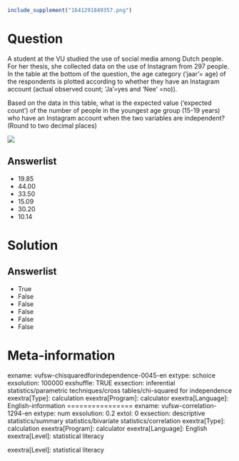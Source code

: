 ```r
include_supplement("1641291849357.png")
```

Question
========
A student at the VU studied the use of social media among Dutch people.
For her thesis, she collected data on the use of Instagram from 297
people. In the table at the bottom of the question, the age category
('jaar'= age) of the respondents is plotted according to whether they
have an Instagram account (actual observed count; 'Ja'=yes and 'Nee'
=no)).  
  
Based on the data in this table, what is the expected value ('expected
count') of the number of people in the youngest age group (15-19 years)
who have an Instagram account when the two variables are independent?
(Round to two decimal places)  
  
  
![](1641291849357.png)

Answerlist
----------
* 19.85
* 44.00
* 33.50
* 15.09
* 30.20
* 10.14

Solution
========










Answerlist
----------
* True
* False
* False
* False
* False
* False

Meta-information
================
exname: vufsw-chisquaredforindependence-0045-en
extype: schoice
exsolution: 100000
exshuffle: TRUE
exsection: inferential statistics/parametric techniques/cross tables/chi-squared for independence
exextra[Type]: calculation
exextra[Program]: calculator
exextra[Language]: English-information
================
exname: vufsw-correlation-1294-en
extype: num
exsolution: 0.2
extol: 0
exsection: descriptive statistics/summary statistics/bivariate statistics/correlation
exextra[Type]: calculation
exextra[Program]: calculator
exextra[Language]: English
exextra[Level]: statistical literacy

exextra[Level]: statistical literacy

